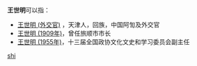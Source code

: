 '''王世明'''可以指：
* [[王世明_(外交官)|王世明 (外交官)]]<!--约1914年生-->，天津人，回族，中国阿訇及外交官
* [[王世明_(1909年)|王世明 (1909年)]]，曾任旅顺市市长
* [[王世明_(1955年)|王世明 (1955年)]]，十三届全国政协文化文史和学习委员会副主任

{{disambig}}

[[Category:三字王姓人名消歧义|shi]]